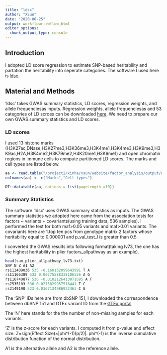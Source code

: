 ```yaml
---
title: "ldsc"
author: "XSun"
date: "2020-06-25"
output: workflowr::wflow_html
editor_options:
  chunk_output_type: console
---
```


## Introduction

I adopted LD score regression to estimate SNP-based heritability and partation the heritability into seperate categories. The software I used here is [ldsc](https://github.com/bulik/ldsc).


## Material and Methods

'ldsc' takes GWAS summary statistics, LD scores, regression weights, and allele frequenciesas inputs. Regression weights, allele frequenciesas and 53 categories of LD scroes can be downloaded [here](https://data.broadinstitute.org/alkesgroup/LDSCORE/). We need to prepare our own GWAS summary statistics and LD scores.


### LD scores

I used 13 histone marks (H3K27ac,DNase,H3K27me3,H3K36me3,H3K4me1,H3K4me3,H3K9me3,H3K9ac,H2A,H3K4me2,H3K79me2,H4K20me1,H3K9me1) and open chromatin regions in immune cells to compute partitioned LD scores. The marks and cell types are listed below.


```r
aa <- read.table("/project2/xinhe/xsun/website/factor_analysis/output/annot_list_2col.txt", header = F)
colnames(aa) <- c("Marks","Cell types")

DT::datatable(aa, options = list(pageLength =10))
```

### Summary Statistics 

The software 'ldsc' uses GWAS summary statistics as inputs. The GWAS summary statistics we adopted here came from the association tests for factors ~ variants + covariants(using training data, 536 samples). I performed the test for both maf>0.05 variants and maf>0.01 variants. The covariants here are 1.top ten pcs from genotype matrix 2.factors whose heritability equal to 0.000001 and p_val_test_l is greater than 0.5.

I converted the GWAS results into following format(taking lv73, the one has the highest heritability in plier factors_allpathway as an example).


```r
head(sum_plier_allpathway_lv73.txt)
SNP N Z A1 A2
rs112409036 535 -0.160132099643991 T A
rs11166389 533 0.00275588338106556 A G
rs116740877 536 -0.0102126413071695 A T
rs7535103 536 0.0275829957516441 T C
rs2149190 523 0.0167134986922463 C G
```
      

The 'SNP' IDs here are from dbSNP 151, I downloaded the correspondence between dbSNP 151 and GTEx variant ID from the [GTEx portal](https://storage.googleapis.com/gtex_analysis_v8/reference/GTEx_Analysis_2017-06-05_v8_WholeGenomeSeq_838Indiv_Analysis_Freeze.lookup_table.txt.gz)

The 'N' here stands for the the number of non-missing samples for each variants.

'Z' is the z-score for each variants. I computed it from p-value and effect size. 
Z=sign(Effect Size)×|phi^(-1)(p/2)|.  phi^(-1) is the inverse cumulative distribution function of the normal distribution.

A1 is the alternative allele and A2 is the reference allele.
